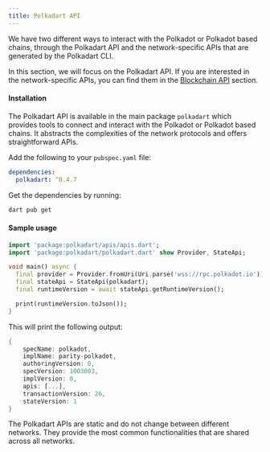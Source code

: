 ```yaml
---
title: Polkadart API
---
```


We have two different ways to interact with the Polkadot or Polkadot based chains, through the Polkadart API and the network-specific APIs that are generated by the Polkadart CLI.

In this section, we will focus on the Polkadart API. If you are interested in the network-specific APIs, you can find them in the [Blockchain API](/metadata/overview) section.

#### Installation

The Polkadart API is available in the main package `polkadart` which provides tools to connect and interact with the Polkadot or Polkadot based chains. It abstracts the complexities of the network protocols and offers straightforward APIs.

Add the following to your `pubspec.yaml` file:

```yaml title="pubspec.yaml"
dependencies:
  polkadart: ^0.4.7
```

Get the dependencies by running:

```bash
dart pub get
```

#### Sample usage

```dart title="demo.dart"
import 'package:polkadart/apis/apis.dart';
import 'package:polkadart/polkadart.dart' show Provider, StateApi;

void main() async {
  final provider = Provider.fromUri(Uri.parse('wss://rpc.polkadot.io'));
  final stateApi = StateApi(polkadart);
  final runtimeVersion = await stateApi.getRuntimeVersion();

  print(runtimeVersion.toJson());
}
```

This will print the following output:

```dart
{
	specName: polkadot,
	implName: parity-polkadot,
	authoringVersion: 0,
	specVersion: 1003003,
	implVersion: 0,
	apis: [...],
	transactionVersion: 26,
	stateVersion: 1
}
```

The Polkadart APIs are static and do not change between different networks. They provide the most common functionalities that are shared across all networks.
